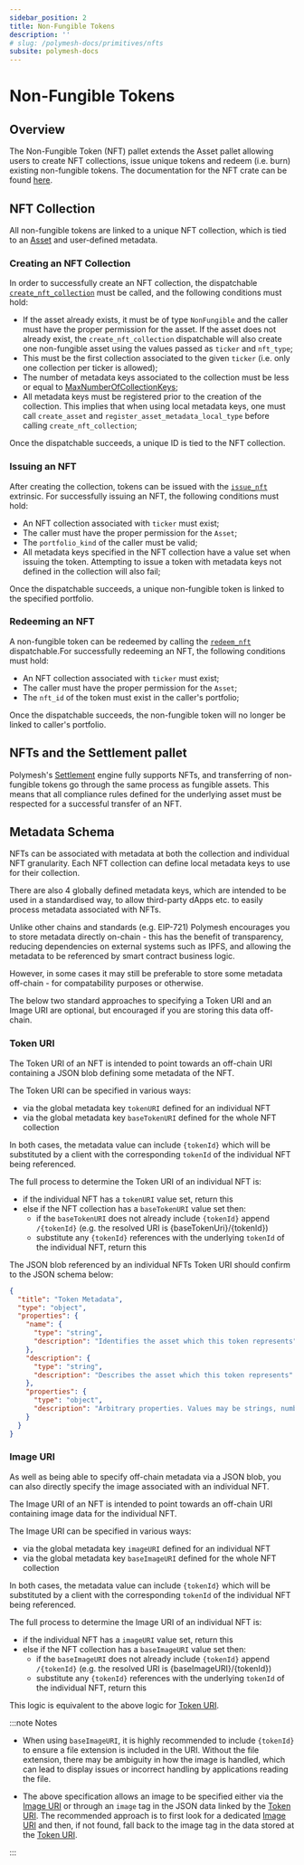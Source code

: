 ```yaml
---
sidebar_position: 2
title: Non-Fungible Tokens
description: ''
# slug: /polymesh-docs/primitives/nfts
subsite: polymesh-docs
---
```


# Non-Fungible Tokens

## Overview

The Non-Fungible Token (NFT) pallet extends the Asset pallet allowing users to create NFT collections, issue unique tokens and redeem (i.e. burn) existing non-fungible tokens. The documentation for the NFT crate can be found [here](https://docs.polymesh.live/pallet_nft/index.html).

## NFT Collection

All non-fungible tokens are linked to a unique NFT collection, which is tied to an [Asset](https://developers.polymesh.network/polymesh-docs/primitives/assets/#asset-creation) and user-defined metadata.

### Creating an NFT Collection

In order to successfully create an NFT collection, the dispatchable [`create_nft_collection`](https://docs.polymesh.live/pallet_nft/struct.Module.html#arguments) must be called, and the following conditions must hold:

- If the asset already exists, it must be of type `NonFungible` and the caller must have the proper permission for the asset. If the asset does not already exist, the `create_nft_collection` dispatchable will also create one non-fungible asset using the values passed as `ticker` and `nft_type`;
- This must be the first collection associated to the given `ticker` (i.e. only one collection per ticker is allowed);
- The number of metadata keys associated to the collection must be less or equal to [MaxNumberOfCollectionKeys](https://docs.polymesh.live/pallet_nft/trait.Config.html#associatedtype.MaxNumberOfCollectionKeys);
- All metadata keys must be registered prior to the creation of the collection. This implies that when using local metadata keys, one must call `create_asset` and `register_asset_metadata_local_type` before calling `create_nft_collection`;

Once the dispatchable succeeds, a unique ID is tied to the NFT collection.

### Issuing an NFT

After creating the collection, tokens can be issued with the [`issue_nft`](https://docs.polymesh.live/pallet_nft/struct.Module.html#arguments-1) extrinsic. For successfully issuing an NFT, the following conditions must hold:

- An NFT collection associated with `ticker` must exist;
- The caller must have the proper permission for the `Asset`;
- The `portfolio_kind` of the caller must be valid;
- All metadata keys specified in the NFT collection have a value set when issuing the token. Attempting to issue a token with metadata keys not defined in the collection will also fail;

Once the dispatchable succeeds, a unique non-fungible token is linked to the specified portfolio.

### Redeeming an NFT

A non-fungible token can be redeemed by calling the [`redeem_nft`](https://docs.polymesh.live/pallet_nft/struct.Module.html#arguments-2) dispatchable.For successfully redeeming an NFT, the following conditions must hold:

- An NFT collection associated with `ticker` must exist;
- The caller must have the proper permission for the `Asset`;
- The `nft_id` of the token must exist in the caller's portfolio;

Once the dispatchable succeeds, the non-fungible token will no longer be linked to caller's portfolio.

## NFTs and the Settlement pallet

Polymesh's [Settlement](https://developers.polymesh.network/polymesh-docs/primitives/settlement/#overview) engine fully supports NFTs, and transferring of non-fungible tokens go through the same process as fungible assets. This means that all compliance rules defined for the underlying asset must be respected for a successful transfer of an NFT.

## Metadata Schema

NFTs can be associated with metadata at both the collection and individual NFT granularity. Each NFT collection can define local metadata keys to use for their collection.

There are also 4 globally defined metadata keys, which are intended to be used in a standardised way, to allow third-party dApps etc. to easily process metadata associated with NFTs.

Unlike other chains and standards (e.g. EIP-721) Polymesh encourages you to store metadata directly on-chain - this has the benefit of transparency, reducing dependencies on external systems such as IPFS, and allowing the metadata to be referenced by smart contract business logic.

However, in some cases it may still be preferable to store some metadata off-chain - for compatability purposes or otherwise.

The below two standard approaches to specifying a Token URI and an Image URI are optional, but encouraged if you are storing this data off-chain.

### Token URI

The Token URI of an NFT is intended to point towards an off-chain URI containing a JSON blob defining some metadata of the NFT.

The Token URI can be specified in various ways:

- via the global metadata key `tokenURI` defined for an individual NFT
- via the global metadata key `baseTokenURI` defined for the whole NFT collection

In both cases, the metadata value can include `{tokenId}` which will be substituted by a client with the corresponding `tokenId` of the individual NFT being referenced.

The full process to determine the Token URI of an individual NFT is:

- if the individual NFT has a `tokenURI` value set, return this
- else if the NFT collection has a `baseTokenURI` value set then:
  - if the `baseTokenURI` does not already include `{tokenId}` append `/{tokenId}` (e.g. the resolved URI is {baseTokenUri}/{tokenId})
  - substitute any `{tokenId}` references with the underlying `tokenId` of the individual NFT, return this

The JSON blob referenced by an individual NFTs Token URI should confirm to the JSON schema below:

```json
{
  "title": "Token Metadata",
  "type": "object",
  "properties": {
    "name": {
      "type": "string",
      "description": "Identifies the asset which this token represents"
    },
    "description": {
      "type": "string",
      "description": "Describes the asset which this token represents"
    },
    "properties": {
      "type": "object",
      "description": "Arbitrary properties. Values may be strings, numbers, object or arrays."
    }
  }
}
```

### Image URI

As well as being able to specify off-chain metadata via a JSON blob, you can also directly specify the image associated with an individual NFT.

The Image URI of an NFT is intended to point towards an off-chain URI containing image data for the individual NFT.

The Image URI can be specified in various ways:

- via the global metadata key `imageURI` defined for an individual NFT
- via the global metadata key `baseImageURI` defined for the whole NFT collection

In both cases, the metadata value can include `{tokenId}` which will be substituted by a client with the corresponding `tokenId` of the individual NFT being referenced.

The full process to determine the Image URI of an individual NFT is:

- if the individual NFT has a `imageURI` value set, return this
- else if the NFT collection has a `baseImageURI` value set then:
  - if the `baseImageURI` does not already include `{tokenId}` append `/{tokenId}` (e.g. the resolved URI is {baseImageURI}/{tokenId})
  - substitute any `{tokenId}` references with the underlying `tokenId` of the individual NFT, return this

This logic is equivalent to the above logic for [Token URI](#token-uri).

:::note Notes

- When using `baseImageURI`, it is highly recommended to include `{tokenId}` to ensure a file extension is included in the URI. Without the file extension, there may be ambiguity in how the image is handled, which can lead to display issues or incorrect handling by applications reading the file.

- The above specification allows an image to be specified either via the [Image URI](#image-uri) or through an `image` tag in the JSON data linked by the [Token URI](#token-uri). The recommended approach is to first look for a dedicated [Image URI](#image-uri) and then, if not found, fall back to the image tag in the data stored at the [Token URI](#token-uri).

:::
